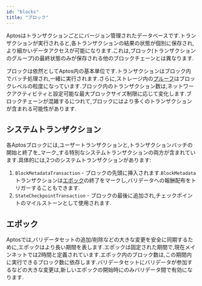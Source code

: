 ```yaml
---
id: "blocks"
title: "ブロック"
---
```


Aptosはトランザクションごとにバージョン管理されたデータベースです.トランザクションが実行されると,各トランザクションの結果の状態が個別に保存され,より細かいデータアクセスが可能になります.これは,ブロック(トランザクションのグループ)の最終状態のみが保存される他のブロックチェーンとは異なります.

ブロックは依然としてAptos内の基本単位です.トランザクションはブロック内でバッチ処理され,一緒に実行されます.さらに,ストレージ内の[プルーフ](/ja/network/blockchain/txns-states.mdx#proofs)はブロックレベルの粒度になっています.ブロック内のトランザクション数は,ネットワークアクティビティと設定可能な最大ブロックサイズ制限に応じて変化します.ブロックチェーンが混雑するにつれて,ブロックにはより多くのトランザクションが含まれる可能性があります.

## システムトランザクション

各Aptosブロックには,ユーザートランザクションと,トランザクションバッチの開始と終了を\_マーク\_する特別なシステムトランザクションの両方が含まれています.具体的には,2つのシステムトランザクションがあります:

1. `BlockMetadataTransaction` - ブロックの先頭に挿入されます.`BlockMetadata`トランザクションは[エポック](#epochs)の終了をマークし,バリデータへの報酬配布をトリガーすることもできます.
2. `StateCheckpointTransaction` - ブロックの最後に追加され,チェックポイントのマイルストーンとして使用されます.

## エポック

Aptosでは,バリデータセットの追加/削除などの大きな変更を安全に同期するために,エポックはより長い期間を表します.エポックは固定された期間で,現在メインネットでは2時間と定義されています.エポック内のブロック数は,この期間内に実行できるブロック数に依存します.バリデータセットにバリデータが参加するなどの大きな変更は,新しいエポックの開始時にのみバリデータ間で有効になります.
